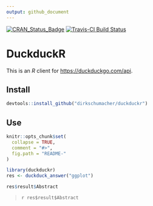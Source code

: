 ```yaml
---
output: github_document
---
```

[![CRAN_Status_Badge](http://www.r-pkg.org/badges/version/duckduckr)](https://cran.r-project.org/package=duckduckr)
[![Travis-CI Build Status](https://travis-ci.org/duckduckr.svg?branch=master)](https://travis-ci.org/)

# DuckduckR

This is an *R* client for [https://duckduckgo.com/api](DuckDuckGo's Instant Answer API).

## Install

```r
devtools::install_github("dirkschumacher/duckduckr")
```


## Use
```r
knitr::opts_chunk$set(
  collapse = TRUE,
  comment = "#>",
  fig.path = "README-"
)
```

```r
library(duckduckr)
res <- duckduck_answer("ggplot")
```

```r
res$result$Abstract
```
<blockquote>
`r res$result$Abstract`
</blockquote>

